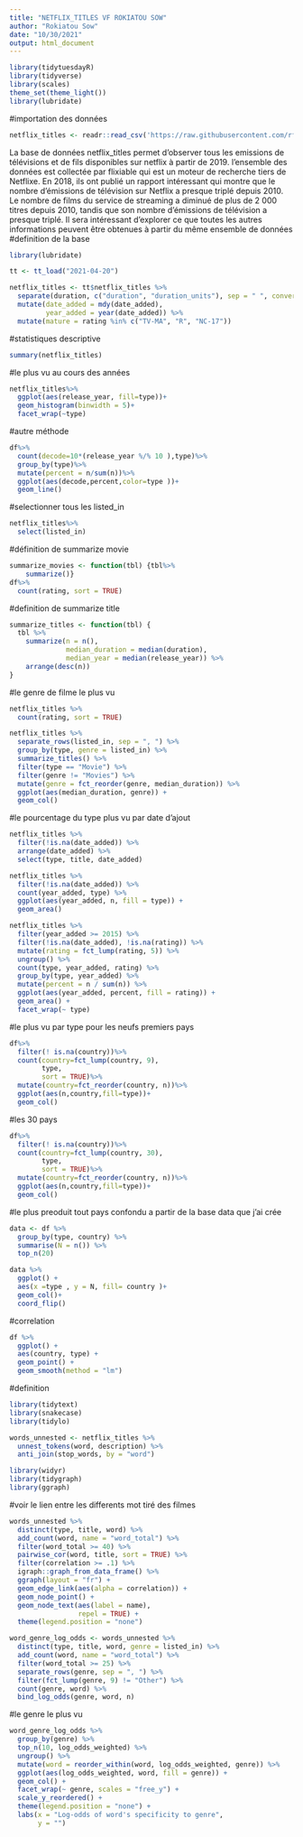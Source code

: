 ```yaml
---
title: "NETFLIX_TITLES VF ROKIATOU SOW"
author: "Rokiatou Sow"
date: "10/30/2021"
output: html_document
---
```


```r
library(tidytuesdayR)
library(tidyverse)
library(scales)
theme_set(theme_light())
library(lubridate)
```
#importation des données
```r
netflix_titles <- readr::read_csv('https://raw.githubusercontent.com/rfordatascience/tidytuesday/master/data/2021/2021-04-20/netflix_titles.csv')
```

La base de données netflix_titles permet d'observer tous les emissions de télévisions et de fils disponibles sur netflix à partir de 2019.
l'ensemble des données est collectée par flixiable qui est un moteur de recherche tiers de Netflixe.
En 2018, ils ont publié un rapport intéressant qui montre que le nombre d'émissions de télévision sur Netflix a presque triplé depuis 2010. Le nombre de films du service de streaming a diminué de plus de 2 000 titres depuis 2010, tandis que son nombre d'émissions de télévision a presque triplé. Il sera intéressant d'explorer ce que toutes les autres informations peuvent être obtenues à partir du même ensemble de données
#definition de la base
```r
library(lubridate)

tt <- tt_load("2021-04-20")

netflix_titles <- tt$netflix_titles %>%
  separate(duration, c("duration", "duration_units"), sep = " ", convert = TRUE) %>%
  mutate(date_added = mdy(date_added),
         year_added = year(date_added)) %>%
  mutate(mature = rating %in% c("TV-MA", "R", "NC-17"))
```
#statistiques descriptive
```r
summary(netflix_titles)
```
#le plus vu au cours des années
```r
netflix_titles%>%
  ggplot(aes(release_year, fill=type))+
  geom_histogram(binwidth = 5)+
  facet_wrap(~type)
```
#autre méthode 
```r
df%>%
  count(decode=10*(release_year %/% 10 ),type)%>%
  group_by(type)%>%
  mutate(percent = n/sum(n))%>%
  ggplot(aes(decode,percent,color=type ))+
  geom_line()
```
#selectionner tous les listed_in
```r
netflix_titles%>%
  select(listed_in)
```
#définition de summarize movie
```r
summarize_movies <- function(tbl) {tbl%>%
    summarize()}
df%>%
  count(rating, sort = TRUE)
```
#definition de summarize title
```r
summarize_titles <- function(tbl) {
  tbl %>%
    summarize(n = n(),
              median_duration = median(duration),
              median_year = median(release_year)) %>%
    arrange(desc(n))
}
```

#le genre de filme le plus vu 
```r
netflix_titles %>%
  count(rating, sort = TRUE)

netflix_titles %>%
  separate_rows(listed_in, sep = ", ") %>%
  group_by(type, genre = listed_in) %>%
  summarize_titles() %>%
  filter(type == "Movie") %>%
  filter(genre != "Movies") %>%
  mutate(genre = fct_reorder(genre, median_duration)) %>%
  ggplot(aes(median_duration, genre)) +
  geom_col()
```
#le pourcentage du type plus vu par date d'ajout
```r
netflix_titles %>%
  filter(!is.na(date_added)) %>%
  arrange(date_added) %>%
  select(type, title, date_added)

netflix_titles %>%
  filter(!is.na(date_added)) %>%
  count(year_added, type) %>%
  ggplot(aes(year_added, n, fill = type)) +
  geom_area()

netflix_titles %>%
  filter(year_added >= 2015) %>%
  filter(!is.na(date_added), !is.na(rating)) %>%
  mutate(rating = fct_lump(rating, 5)) %>%
  ungroup() %>%
  count(type, year_added, rating) %>%
  group_by(type, year_added) %>%
  mutate(percent = n / sum(n)) %>%
  ggplot(aes(year_added, percent, fill = rating)) +
  geom_area() +
  facet_wrap(~ type)
```
#le plus vu par type pour les neufs premiers pays 
```r
df%>%
  filter(! is.na(country))%>%
  count(country=fct_lump(country, 9),
        type,
        sort = TRUE)%>%
  mutate(country=fct_reorder(country, n))%>%
  ggplot(aes(n,country,fill=type))+
  geom_col()
```
#les 30 pays 
```r
df%>%
  filter(! is.na(country))%>%
  count(country=fct_lump(country, 30),
        type,
        sort = TRUE)%>%
  mutate(country=fct_reorder(country, n))%>%
  ggplot(aes(n,country,fill=type))+
  geom_col()
```
#le plus preoduit tout pays confondu a partir de la base data que j'ai crée
```r

data <- df %>% 
  group_by(type, country) %>% 
  summarise(N = n()) %>% 
  top_n(20)

data %>% 
  ggplot() + 
  aes(x =type , y = N, fill= country )+
  geom_col()+
  coord_flip()
```
#correlation
```r
df %>%
  ggplot() +
  aes(country, type) +
  geom_point() +
  geom_smooth(method = "lm")
```
#definition 
```r
library(tidytext)
library(snakecase)
library(tidylo)

words_unnested <- netflix_titles %>%
  unnest_tokens(word, description) %>%
  anti_join(stop_words, by = "word")
```

```r
library(widyr)
library(tidygraph)
library(ggraph)
```
#voir le lien entre les differents mot tiré des filmes 
```r
words_unnested %>%
  distinct(type, title, word) %>%
  add_count(word, name = "word_total") %>%
  filter(word_total >= 40) %>%
  pairwise_cor(word, title, sort = TRUE) %>%
  filter(correlation >= .1) %>%
  igraph::graph_from_data_frame() %>%
  ggraph(layout = "fr") +
  geom_edge_link(aes(alpha = correlation)) +
  geom_node_point() +
  geom_node_text(aes(label = name),
                 repel = TRUE) +
  theme(legend.position = "none")
```

```r
word_genre_log_odds <- words_unnested %>%
  distinct(type, title, word, genre = listed_in) %>%
  add_count(word, name = "word_total") %>%
  filter(word_total >= 25) %>%
  separate_rows(genre, sep = ", ") %>%
  filter(fct_lump(genre, 9) != "Other") %>%
  count(genre, word) %>%
  bind_log_odds(genre, word, n)
```

#le genre le plus vu 
```r
word_genre_log_odds %>%
  group_by(genre) %>%
  top_n(10, log_odds_weighted) %>%
  ungroup() %>%
  mutate(word = reorder_within(word, log_odds_weighted, genre)) %>%
  ggplot(aes(log_odds_weighted, word, fill = genre)) +
  geom_col() +
  facet_wrap(~ genre, scales = "free_y") +
  scale_y_reordered() +
  theme(legend.position = "none") +
  labs(x = "Log-odds of word's specificity to genre",
       y = "")
```









